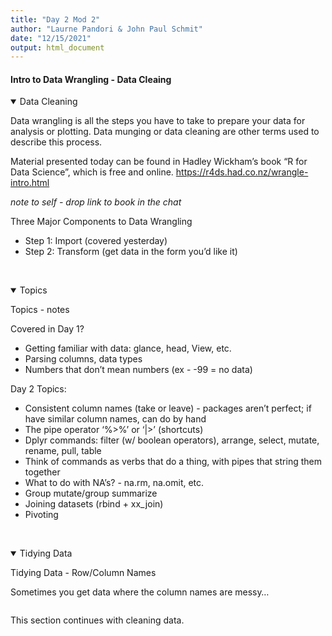 ```yaml
---
title: "Day 2 Mod 2"
author: "Laurne Pandori & John Paul Schmit"
date: "12/15/2021"
output: html_document
---
```


#### Intro to Data Wrangling  - Data Cleaing {.tabset}

<details open><summary class='drop'> Data Cleaning</summary>

  Data wrangling is all the steps you have to take to prepare your data for analysis or plotting. Data munging or data cleaning are other terms used to describe this process.

Material presented today can be found in Hadley Wickham's book "R for Data Science", which is free and online.
<https://r4ds.had.co.nz/wrangle-intro.html>

*note to self - drop link to book in the chat*

Three Major Components to Data Wrangling

- Step 1: Import (covered yesterday)
- Step 2: Transform (get data in the form you'd like it)
</details>
<br>

<details open><summary class='drop'> Topics</summary>
Topics - notes

  
  Covered in Day 1?
  
- Getting familiar with data: glance, head, View, etc.
- Parsing columns, data types
- Numbers that don't mean numbers (ex - -99 = no data)

Day 2 Topics: 

- Consistent column names (take or leave) - packages aren't perfect; if have similar column names, can do by hand
- The pipe operator '%>%' or '|>' (shortcuts)
- Dplyr commands: filter (w/ boolean operators), arrange, select, mutate, rename, pull, table
- Think of commands as verbs that do a thing, with pipes that string them together
- What to do with NA's? - na.rm, na.omit, etc.
- Group mutate/group summarize
- Joining datasets (rbind + xx_join)
- Pivoting

</details>
<br>
 
<details open><summary class='drop'> Tidying Data</summary>
Tidying Data - Row/Column Names

Sometimes you get data where the column names are messy...

```r



```

This section continues with cleaning data. 
